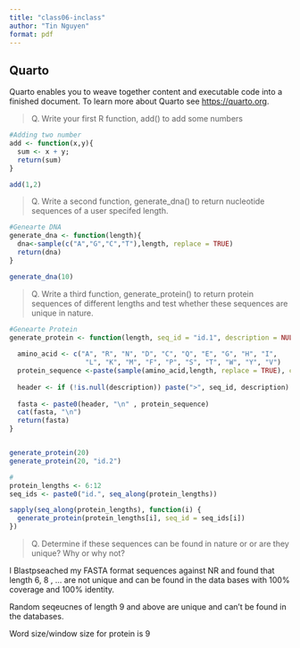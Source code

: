 ```yaml
---
title: "class06-inclass"
author: "Tin Nguyen"
format: pdf
---
```


## Quarto

Quarto enables you to weave together content and executable code into a finished document. To learn more about Quarto see <https://quarto.org>.


> Q. Write your first R function, add() to add some numbers 

```r
#Adding two number
add <- function(x,y){
  sum <- x + y;
  return(sum)
}

add(1,2)
```
> Q. Write a second function, generate_dna() to return nucleotide sequences of a user specifed length.

```r
#Genearte DNA
generate_dna <- function(length){
  dna<-sample(c("A","G","C","T"),length, replace = TRUE)
  return(dna)
}

generate_dna(10)

```
> Q. Write a third function, generate_protein() to return protein sequences of different lengths and test whether these sequences are unique in nature.

```r
#Genearte Protein
generate_protein <- function(length, seq_id = "id.1", description = NULL){
  
  amino_acid <- c("A", "R", "N", "D", "C", "Q", "E", "G", "H", "I",
                   "L", "K", "M", "F", "P", "S", "T", "W", "Y", "V")
  protein_sequence <-paste(sample(amino_acid,length, replace = TRUE), collapse ="")
  
  header <- if (!is.null(description)) paste(">", seq_id, description) else paste(">", seq_id)
  
  fasta <- paste0(header, "\n" , protein_sequence)
  cat(fasta, "\n")
  return(fasta)
}


generate_protein(20)
generate_protein(20, "id.2")

```
```r
#
protein_lengths <- 6:12
seq_ids <- paste0("id.", seq_along(protein_lengths))

sapply(seq_along(protein_lengths), function(i) {
  generate_protein(protein_lengths[i], seq_id = seq_ids[i])
})
```

> Q. Determine if these sequences can be found in nature or or are they unique? Why or why not?


I Blastpseached my FASTA format sequences against NR and found that length 6, 8 , ... are not unique and can be found in the data bases with 100% coverage and 100% identity. 

Random seqeucnes of length 9 and above are unique and can't be found in the databases.

Word size/window size for protein is 9